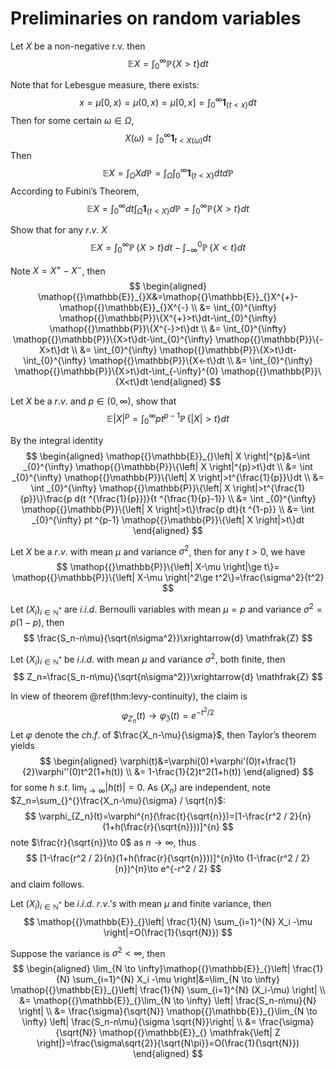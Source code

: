 # Preliminaries on random variables

::: {.lemma  name=""}

Let $X$ be a non-negative r.v. then
$$
\mathbb{E}X=\int_0^{\infty}\mathbb{P}\left\{X\gt t\right\}dt
$$

:::

::: {.proof}

Note that for Lebesgue measure, there exists:
$$
x=\mu [0,x)=\mu(0,x)=\mu[0,x]=\int_0^{\infty}\bm{\mathbf{1}}_{\left\{t\lt x\right\}}dt
$$
Then for some  certain $\omega\in \Omega$, 
$$
X(\omega)=\int_0^{\infty}\bm{\mathbf{1}}_{t\lt X(\omega)}dt
$$
Then 
$$
\mathbb{E}X=\int_\Omega Xd\mathbb{P}=\int_\Omega \int_0^{\infty}\bm{\mathbf{1}}_{\left\{t\lt X\right\}}dt d\mathbb{P}
$$
According to Fubini's Theorem,
$$
\mathbb{E}X=\int_0^{\infty}dt\int_\Omega \bm{\mathbf{1}}_{\left\{t\lt X\right\}}d\mathbb{P} =\int_0^{\infty}\mathbb{P}\left\{X\gt t\right\}dt
$$

:::


::: {.exercise  name="Generalization of integral identity"}

Show that for any $r.v.$ $X$
$$
\mathop{{}\mathbb{E}}_{}X=\int_{0}^{\infty} \mathop{{}\mathbb{P}}\{X>t\}dt-\int_{-\infty}^{0}\mathop{{}\mathbb{P}}\{X<t\}dt
$$

:::

::: {.solution}

Note $X=X^{+}-X^{-}$, then
$$
\begin{aligned}
    \mathop{{}\mathbb{E}}_{}X&=\mathop{{}\mathbb{E}}_{}X^{+}-\mathop{{}\mathbb{E}}_{}X^{-}
    \\ &= 
    \int_{0}^{\infty} \mathop{{}\mathbb{P}}\{X^{+}>t\}dt-\int_{0}^{\infty} \mathop{{}\mathbb{P}}\{X^{-}>t\}dt
    \\ &= 
    \int_{0}^{\infty} \mathop{{}\mathbb{P}}\{X>t\}dt-\int_{0}^{\infty} \mathop{{}\mathbb{P}}\{-X>t\}dt
    \\ &= 
    \int_{0}^{\infty} \mathop{{}\mathbb{P}}\{X>t\}dt-\int_{0}^{\infty} \mathop{{}\mathbb{P}}\{X<-t\}dt
    \\ &= 
    \int_{0}^{\infty} \mathop{{}\mathbb{P}}\{X>t\}dt-\int_{-\infty}^{0} \mathop{{}\mathbb{P}}\{X<t\}dt
\end{aligned}
$$
:::


::: {.exercise  name="$p$-moments via tails"}

Let $X$ be a $r.v.$ and $p\in (0,\infty)$, show that
$$
\mathop{{}\mathbb{E}}_{} \left| X \right|^{p}=\int _{0}^{\infty} pt ^{p-1} \mathop{{}\mathbb{P}}\{\left| X \right|>t\}dt
$$

:::


::: {.solution}

By the integral identity
$$
\begin{aligned}
    \mathop{{}\mathbb{E}}_{}\left| X \right|^{p}&=\int _{0}^{\infty} \mathop{{}\mathbb{P}}\{\left| X \right|^{p}>t\}dt
    \\ &= 
    \int _{0}^{\infty} \mathop{{}\mathbb{P}}\{\left| X \right|>t^{\frac{1}{p}}\}dt
    \\ &= 
    \int _{0}^{\infty} \mathop{{}\mathbb{P}}\{\left| X \right|>t^{\frac{1}{p}}\}\frac{p d(t ^{\frac{1}{p}})}{t ^{\frac{1}{p}-1}}
    \\ &= 
    \int _{0}^{\infty} \mathop{{}\mathbb{P}}\{\left| X \right|>t\}\frac{p dt}{t ^{1-p}}
    \\ &= \int _{0}^{\infty} pt ^{p-1} \mathop{{}\mathbb{P}}\{\left| X \right|>t\}dt
\end{aligned}
$$

:::

::: {.exercise #chebyshev-inequality  name="Chebyshev's inequality"}

Let $X$ be a $r.v.$ with mean $\mu$ and variance $\sigma^2$, then for any $t>0$, we have
$$
\mathop{{}\mathbb{P}}\{\left| X-\mu \right|\ge t\}=
\mathop{{}\mathbb{P}}\{\left| X-\mu \right|^2\ge t^2\}=\frac{\sigma^2}{t^2}
$$

:::

::: {.theorem #demoivre-laplace name="DeMoivre-Laplace Theorem"}

Let $(X_{i})_{i \in \mathbb{N}^*}$ are $i.i.d.$ Bernoulli variables with mean $\mu=p$ and variance $\sigma^2=p(1-p)$, then
$$
\frac{S_n-n\mu}{\sqrt{n\sigma^2}}\xrightarrow{d} \mathfrak{Z}
$$

:::


::: {.theorem #CLT name="Lindeberg-Levy Theorem"}

Let $(X_{i})_{i \in \mathbb{N}^*}$ be $i.i.d.$ with mean $\mu$ and variance $\sigma^2$, both finite, then
$$
Z_n=\frac{S_n-n\mu}{\sqrt{n\sigma^2}}\xrightarrow{d} \mathfrak{Z}
$$

:::


::: {.proof}

In view of theorem \@ref(thm:levy-continuity), the claim is
$$
\varphi_{Z_n}(t)\to \varphi_{\mathfrak{Z}}(t)=e^{-t^2 / 2}
$$
Let $\varphi$ denote the $ch.f.$ of $\frac{X_n-\mu}{\sigma}$, then Taylor's theorem yields
$$
\begin{aligned}
    \varphi(t)&=\varphi(0)+\varphi'(0)t+\frac{1}{2}\varphi''(0)t^2(1+h(t))
    \\ &= 
    1-\frac{1}{2}t^2(1+h(t))
\end{aligned}
$$
for some $h$ $s.t.$ $\lim_{t \to \infty}\left|h(t)\right|=0$. As $(X_n)$ are independent, note $Z_n=\sum_{}^{}\frac{X_n-\mu}{\sigma} / \sqrt{n}$:
$$
\varphi_{Z_n}(t)=\varphi^{n}(\frac{t}{\sqrt{n}})=[1-\frac{r^2 / 2}{n}(1+h(\frac{r}{\sqrt{n}}))]^{n}
$$
note $\frac{r}{\sqrt{n}}\to 0$ as $n \to \infty$, thus
$$
[1-\frac{r^2 / 2}{n}(1+h(\frac{r}{\sqrt{n}}))]^{n}\to (1-\frac{r^2 / 2}{n})^{n}\to e^{-r^2 / 2}
$$
and claim follows.

:::


::: {.exercise  name=""}

Let $(X_{i})_{i \in \mathbb{N}^*}$ be $i.i.d.$ $r.v.'s$ with mean $\mu$ and finite variance, then
$$
\mathop{{}\mathbb{E}}_{}\left| \frac{1}{N} \sum_{i=1}^{N} X_i -\mu \right|=O(\frac{1}{\sqrt{N}})
$$

:::


::: {.solution}

Suppose the variance is $\sigma^2<\infty$, then 
$$
\begin{aligned}
    \lim_{N \to \infty}\mathop{{}\mathbb{E}}_{}\left| \frac{1}{N} \sum_{i=1}^{N} X_i -\mu \right|&=\lim_{N \to \infty}  \mathop{{}\mathbb{E}}_{}\left| \frac{1}{N} \sum_{i=1}^{N} (X_i-\mu) \right|
    \\ &= \mathop{{}\mathbb{E}}_{}\lim_{N \to \infty} \left| \frac{S_n-n\mu}{N} \right| 
    \\ &= 
    \frac{\sigma}{\sqrt{N}} \mathop{{}\mathbb{E}}_{}\lim_{N \to \infty} \left| \frac{S_n-n\mu}{\sigma \sqrt{N}}\right| 
    \\ &= 
    \frac{\sigma}{\sqrt{N}} \mathop{{}\mathbb{E}}_{} \mathfrak{\left| Z \right|}=\frac{\sigma\sqrt{2}}{\sqrt{N\pi}}=O(\frac{1}{\sqrt{N}})
\end{aligned}
$$


:::


